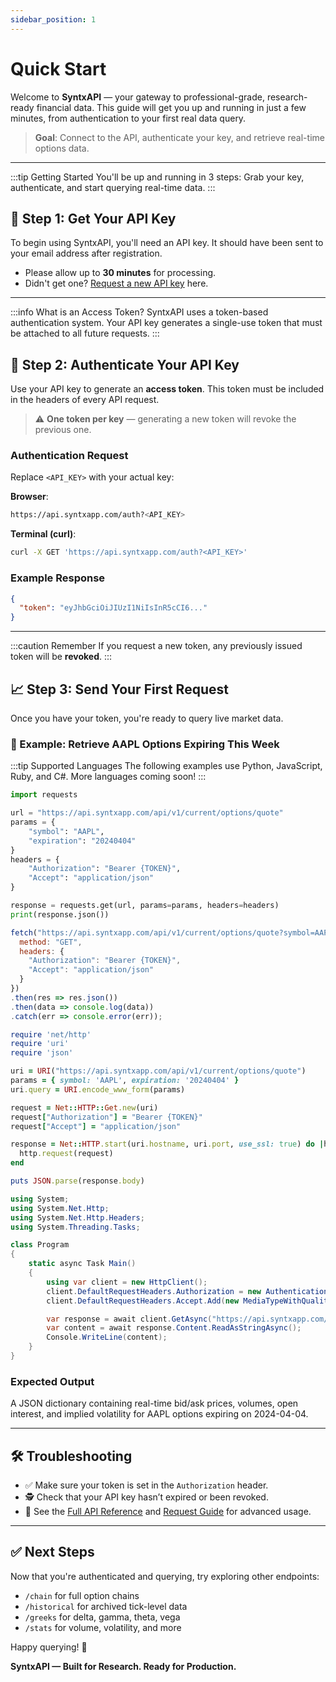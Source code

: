```yaml
---
sidebar_position: 1
---
```


# Quick Start

Welcome to **SyntxAPI** — your gateway to professional-grade, research-ready financial data. This guide will get you up and running in just a few minutes, from authentication to your first real data query.

> **Goal**: Connect to the API, authenticate your key, and retrieve real-time options data.

---

:::tip Getting Started
You'll be up and running in 3 steps: Grab your key, authenticate, and start querying real-time data.
:::

## 🚀 Step 1: Get Your API Key

To begin using SyntxAPI, you'll need an API key. It should have been sent to your email address after registration. 

- Please allow up to **30 minutes** for processing.
- Didn't get one? [Request a new API key](#) here.

---

:::info What is an Access Token?
SyntxAPI uses a token-based authentication system. Your API key generates a single-use token that must be attached to all future requests.
:::

## 🔐 Step 2: Authenticate Your API Key

Use your API key to generate an **access token**. This token must be included in the headers of every API request.

> ⚠️ **One token per key** — generating a new token will revoke the previous one.

### Authentication Request

Replace `<API_KEY>` with your actual key:

**Browser**:
```bash
https://api.syntxapp.com/auth?<API_KEY>
```

**Terminal (curl)**:
```bash
curl -X GET 'https://api.syntxapp.com/auth?<API_KEY>'
```

### Example Response
```json
{
  "token": "eyJhbGciOiJIUzI1NiIsInR5cCI6..."
}
```

---

:::caution Remember
If you request a new token, any previously issued token will be **revoked**.
:::

## 📈 Step 3: Send Your First Request

Once you have your token, you're ready to query live market data.

### 🧪 Example: Retrieve AAPL Options Expiring This Week

:::tip Supported Languages
The following examples use Python, JavaScript, Ruby, and C#. More languages coming soon!
:::

<Tabs>
  <TabItem value="python" label="Python" default>

```python
import requests

url = "https://api.syntxapp.com/api/v1/current/options/quote"
params = {
    "symbol": "AAPL",
    "expiration": "20240404"
}
headers = {
    "Authorization": "Bearer {TOKEN}",
    "Accept": "application/json"
}

response = requests.get(url, params=params, headers=headers)
print(response.json())
```

  </TabItem>
  <TabItem value="javascript" label="JavaScript">

```javascript
fetch("https://api.syntxapp.com/api/v1/current/options/quote?symbol=AAPL&expiration=20240404", {
  method: "GET",
  headers: {
    "Authorization": "Bearer {TOKEN}",
    "Accept": "application/json"
  }
})
.then(res => res.json())
.then(data => console.log(data))
.catch(err => console.error(err));
```

  </TabItem>
  <TabItem value="ruby" label="Ruby">

```ruby
require 'net/http'
require 'uri'
require 'json'

uri = URI("https://api.syntxapp.com/api/v1/current/options/quote")
params = { symbol: 'AAPL', expiration: '20240404' }
uri.query = URI.encode_www_form(params)

request = Net::HTTP::Get.new(uri)
request["Authorization"] = "Bearer {TOKEN}"
request["Accept"] = "application/json"

response = Net::HTTP.start(uri.hostname, uri.port, use_ssl: true) do |http|
  http.request(request)
end

puts JSON.parse(response.body)
```

  </TabItem>
  <TabItem value="csharp" label="C#">

```csharp
using System;
using System.Net.Http;
using System.Net.Http.Headers;
using System.Threading.Tasks;

class Program
{
    static async Task Main()
    {
        using var client = new HttpClient();
        client.DefaultRequestHeaders.Authorization = new AuthenticationHeaderValue("Bearer", "{TOKEN}");
        client.DefaultRequestHeaders.Accept.Add(new MediaTypeWithQualityHeaderValue("application/json"));

        var response = await client.GetAsync("https://api.syntxapp.com/api/v1/current/options/quote?symbol=AAPL&expiration=20240404");
        var content = await response.Content.ReadAsStringAsync();
        Console.WriteLine(content);
    }
}
```

  </TabItem>
</Tabs>

### Expected Output
A JSON dictionary containing real-time bid/ask prices, volumes, open interest, and implied volatility for AAPL options expiring on 2024-04-04.

---

## 🛠️ Troubleshooting

- ✅ Make sure your token is set in the `Authorization` header.
- 🕵️ Check that your API key hasn’t expired or been revoked.
- 📘 See the [Full API Reference](#) and [Request Guide](#) for advanced usage.

---

## ✅ Next Steps

Now that you're authenticated and querying, try exploring other endpoints:

- `/chain` for full option chains
- `/historical` for archived tick-level data
- `/greeks` for delta, gamma, theta, vega
- `/stats` for volume, volatility, and more

Happy querying! 🎯

**SyntxAPI — Built for Research. Ready for Production.**
